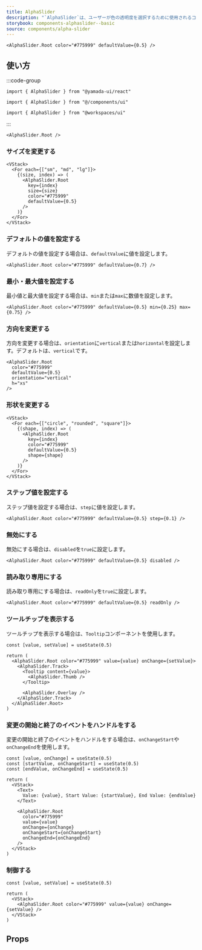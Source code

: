 ```yaml
---
title: AlphaSlider
description: "`AlphaSlider`は、ユーザーが色の透明度を選択するために使用されるコンポーネントです。"
storybook: components-alphaslider--basic
source: components/alpha-slider
---
```


```tsx preview
<AlphaSlider.Root color="#775999" defaultValue={0.5} />
```

## 使い方

:::code-group

```tsx [package]
import { AlphaSlider } from "@yamada-ui/react"
```

```tsx [alias]
import { AlphaSlider } from "@/components/ui"
```

```tsx [monorepo]
import { AlphaSlider } from "@workspaces/ui"
```

:::

```tsx
<AlphaSlider.Root />
```

### サイズを変更する

```tsx preview
<VStack>
  <For each={["sm", "md", "lg"]}>
    {(size, index) => (
      <AlphaSlider.Root
        key={index}
        size={size}
        color="#775999"
        defaultValue={0.5}
      />
    )}
  </For>
</VStack>
```

### デフォルトの値を設定する

デフォルトの値を設定する場合は、`defaultValue`に値を設定します。

```tsx preview
<AlphaSlider.Root color="#775999" defaultValue={0.7} />
```

### 最小・最大値を設定する

最小値と最大値を設定する場合は、`min`または`max`に数値を設定します。

```tsx preview
<AlphaSlider.Root color="#775999" defaultValue={0.5} min={0.25} max={0.75} />
```

### 方向を変更する

方向を変更する場合は、`orientation`に`vertical`または`horizontal`を設定します。デフォルトは、`vertical`です。

```tsx preview
<AlphaSlider.Root
  color="#775999"
  defaultValue={0.5}
  orientation="vertical"
  h="xs"
/>
```

### 形状を変更する

```tsx preview
<VStack>
  <For each={["circle", "rounded", "square"]}>
    {(shape, index) => (
      <AlphaSlider.Root
        key={index}
        color="#775999"
        defaultValue={0.5}
        shape={shape}
      />
    )}
  </For>
</VStack>
```

### ステップ値を設定する

ステップ値を設定する場合は、`step`に値を設定します。

```tsx preview
<AlphaSlider.Root color="#775999" defaultValue={0.5} step={0.1} />
```

### 無効にする

無効にする場合は、`disabled`を`true`に設定します。

```tsx preview
<AlphaSlider.Root color="#775999" defaultValue={0.5} disabled />
```

### 読み取り専用にする

読み取り専用にする場合は、`readOnly`を`true`に設定します。

```tsx preview
<AlphaSlider.Root color="#775999" defaultValue={0.5} readOnly />
```

### ツールチップを表示する

ツールチップを表示する場合は、`Tooltip`コンポーネントを使用します。

```tsx preview functional
const [value, setValue] = useState(0.5)

return (
  <AlphaSlider.Root color="#775999" value={value} onChange={setValue}>
    <AlphaSlider.Track>
      <Tooltip content={value}>
        <AlphaSlider.Thumb />
      </Tooltip>

      <AlphaSlider.Overlay />
    </AlphaSlider.Track>
  </AlphaSlider.Root>
)
```

### 変更の開始と終了のイベントをハンドルをする

変更の開始と終了のイベントをハンドルをする場合は、`onChangeStart`や`onChangeEnd`を使用します。

```tsx preview functional
const [value, onChange] = useState(0.5)
const [startValue, onChangeStart] = useState(0.5)
const [endValue, onChangeEnd] = useState(0.5)

return (
  <VStack>
    <Text>
      Value: {value}, Start Value: {startValue}, End Value: {endValue}
    </Text>

    <AlphaSlider.Root
      color="#775999"
      value={value}
      onChange={onChange}
      onChangeStart={onChangeStart}
      onChangeEnd={onChangeEnd}
    />
  </VStack>
)
```

### 制御する

```tsx preview functional
const [value, setValue] = useState(0.5)

return (
  <VStack>
    <AlphaSlider.Root color="#775999" value={value} onChange={setValue} />
  </VStack>
)
```

## Props

<PropsTable name="alpha-slider" />
